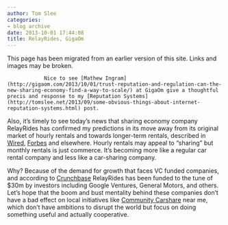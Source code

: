 ```yaml
---
author: Tom Slee
categories:
- blog archive
date: 2013-10-01 17:44:08
title: RelayRides, GigaOm
---
```


::: {.callout-note}

This page has been migrated from an earlier version of this site. 
Links and images may be broken.

:::



				Nice to see [Mathew Ingram](http://gigaom.com/2013/10/01/trust-reputation-and-regulation-can-the-new-sharing-economy-find-a-way-to-scale/) at GigaOm give a thoughtful precis and response to my [Reputation Systems](http://tomslee.net/2013/09/some-obvious-things-about-internet-reputation-systems.html) post.

Also, it's timely to see today's news that sharing economy company RelayRides has confirmed my predictions in its move away from its original market of hourly rentals and towards longer-term rentals, described in [Wired](http://www.wired.com/business/2013/10/relayrides-drops-hourly-rentals/), [Forbes](http://www.forbes.com/sites/tomiogeron/2013/10/01/relayrides-focuses-on-longer-travel-rentals-as-sharing-economy-focuses-on-travel/) and elsewhere. Hourly rentals may appeal to "sharing" but monthly rentals is just commerce. It's becoming more like a regular car rental company and less like a car-sharing company.

Why? Because of the demand for growth that faces VC funded companies, and according to [Crunchbase](http://www.crunchbase.com/company/relayrides) RelayRides has been funded to the tune of $30m by investors including Google Ventures, General Motors, and others. Let's hope that the boom and bust mentality behind these companies don't have a bad effect on local initiatives like [Community Carshare](http://communitycarshare.ca/) near me, which don't have ambitions to disrupt the world but focus on doing something useful and actually cooperative.		
